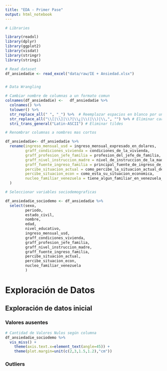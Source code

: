 ---
title: "EDA - Primer Pase"
output: html_notebook
---


```{r, echo = FALSE, message=FALSE, warning=FALSE}

# Libraries

library(readxl)
library(dplyr)
library(ggplot2)
library(visdat)
library(stringr)
library(stringi)

# Read dataset
df_ansiedadie <- read_excel("data/raw/IE + Ansiedad.xlsx")


# Data Wrangling 

# Cambiar nombre de columnas a un formato comun
colnames(df_ansiedadie) <-   df_ansiedadie %>%
  colnames() %>% 
  tolower() %>% 
  str_replace_all(" ", "_") %>%  # Reemplazar espacios en blanco por underscores
  str_replace_all("\\[|\\]|\\?|\\¿|\\(|\\)|\\,", "") %>% # Eliminar caracteres raros
  stri_trans_general("Latin-ASCII") # Eliminar tildes

# Renombrar columnas a nombres mas cortos

df_ansiedadie<- df_ansiedadie %>% 
  rename(ingreso_mensual_usd = ingreso_mensual_expresado_en_dolares,
         graff_condiciones_vivienda = condiciones_de_la_vivienda,
         graff_profesion_jefe_familia = profesion_del_jefe_de_familia,
         graff_nivel_instruccion_madre = nivel_de_instruccion_de_la_madre,
         graff_fuente_ingreso_familia = principal_fuente_de_ingreso_de_la_familia,
         percibe_situacion_actual = como_percibe_la_situacion_actual_del_pais,
         percibe_situacion_econ = como_esta_su_situacion_economica,
         nucleo_familiar_venezuela = tiene_algun_familiar_en_venezuela_nucleo_mama_papa_o_hermanos
  )

# Seleccionar variables sociodemograficas

df_ansiedadie_sociodemo <- df_ansiedadie %>% 
  select(sexo,
         periodo,
         estado_civil,
         nombre,
         edad,
         nivel_educativo,
         ingreso_mensual_usd,
         graff_condiciones_vivienda,
         graff_profesion_jefe_familia,
         graff_nivel_instruccion_madre,
         graff_fuente_ingreso_familia,
         percibe_situacion_actual,
         percibe_situacion_econ,
         nucleo_familiar_venezuela
         )

```

# Exploración de Datos


## Exploración de datos inicial


### Valores ausentes

```{r fig.height=7, message=FALSE, warning=FALSE}

# Cantidad de Valores Nulos según columna
df_ansiedadie_sociodemo %>% 
  vis_miss() +
    theme(axis.text.x=element_text(angle=45)) +
    theme(plot.margin=unit(c(2,3,1.5,1.2),"cm"))

```

### Outliers

